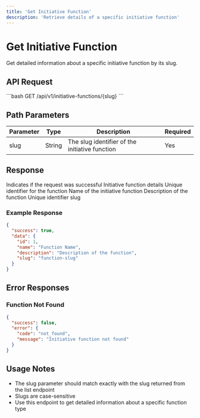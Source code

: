 ```yaml
---
title: 'Get Initiative Function'
description: 'Retrieve details of a specific initiative function'
---
```


# Get Initiative Function

Get detailed information about a specific initiative function by its slug.

## API Request

<Card title="GET Initiative Function" icon="list-check">
  ```bash
  GET /api/v1/initiative-functions/{slug}
  ```
</Card>

## Path Parameters

| Parameter | Type | Description | Required |
|-----------|------|-------------|----------|
| slug | String | The slug identifier of the initiative function | Yes |

## Response

<ResponseField name="success" type="boolean">
  Indicates if the request was successful
</ResponseField>

<ResponseField name="data" type="object">
  Initiative function details
  <Expandable title="Properties">
    <ResponseField name="id" type="integer">
      Unique identifier for the function
    </ResponseField>
    <ResponseField name="name" type="string">
      Name of the initiative function
    </ResponseField>
    <ResponseField name="description" type="string">
      Description of the function
    </ResponseField>
    <ResponseField name="slug" type="string">
      Unique identifier slug
    </ResponseField>
  </Expandable>
</ResponseField>

### Example Response

```json
{
  "success": true,
  "data": {
    "id": 1,
    "name": "Function Name",
    "description": "Description of the function",
    "slug": "function-slug"
  }
}
```

## Error Responses

### Function Not Found

```json
{
  "success": false,
  "error": {
    "code": "not_found",
    "message": "Initiative function not found"
  }
}
```

## Usage Notes

- The slug parameter should match exactly with the slug returned from the list endpoint
- Slugs are case-sensitive
- Use this endpoint to get detailed information about a specific function type 